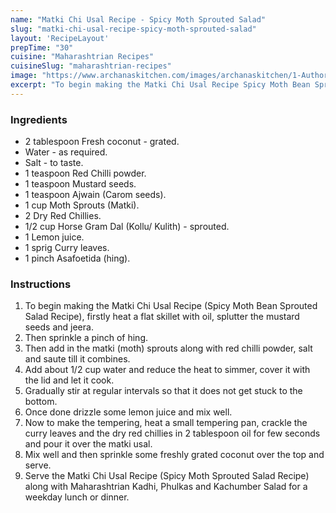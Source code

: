 ---
name: "Matki Chi Usal Recipe - Spicy Moth Sprouted Salad"
slug: "matki-chi-usal-recipe-spicy-moth-sprouted-salad"
layout: 'RecipeLayout'
prepTime: "30"
cuisine: "Maharashtrian Recipes"
cuisineSlug: "maharashtrian-recipes"
image: "https://www.archanaskitchen.com/images/archanaskitchen/1-Author/sibyl_sunitha/Matki_Chi_Usal_Recipe_Spicy_Green_Moong_Sprouted_Salad_Recipe_.jpg"
excerpt: "To begin making the Matki Chi Usal Recipe Spicy Moth Bean Sprouted Salad Recipe, firstly heat a flat skillet with oil, splutter the mustard seeds and jeera"
---

### Ingredients

- 2 tablespoon Fresh coconut - grated.
- Water - as required.
- Salt - to taste.
- 1 teaspoon Red Chilli powder.
- 1 teaspoon Mustard seeds.
- 1 teaspoon Ajwain (Carom seeds).
- 1 cup Moth Sprouts (Matki).
- 2 Dry Red Chillies.
- 1/2 cup Horse Gram Dal (Kollu/ Kulith) - sprouted.
- 1 Lemon juice.
- 1 sprig Curry leaves.
- 1 pinch Asafoetida (hing).

### Instructions

1. To begin making the Matki Chi Usal Recipe (Spicy Moth Bean Sprouted Salad Recipe), firstly heat a flat skillet with oil, splutter the mustard seeds and jeera.
1. Then sprinkle a pinch of hing.
1. Then add in the matki (moth) sprouts along with red chilli powder, salt and saute till it combines.
1. Add about 1/2 cup water and reduce the heat to simmer, cover it with the lid and let it cook.
1. Gradually stir at regular intervals so that it does not get stuck to the bottom.
1. Once done drizzle some lemon juice and mix well.
1. Now to make the tempering, heat a small tempering pan, crackle the curry leaves and the dry red chillies in 2 tablespoon oil for few seconds and pour it over the matki usal.
1. Mix well and then sprinkle some freshly grated coconut over the top and serve.
1. Serve the Matki Chi Usal Recipe (Spicy Moth Sprouted Salad Recipe) along with Maharashtrian Kadhi, Phulkas and Kachumber Salad for a weekday lunch or dinner.
